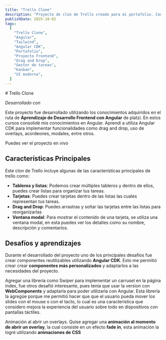 ```yaml
---
title: "Trello Clone"
description: "Proyecto de clon de Trello creado para mi portafolio. Construido con Angular, Tailwind y Angular CDK, demostrando habilidades en interfaces modernas y usabilidad."
publishDate: 2025-10-02
tags:
  [
    "Trello Clone",
    "Angular",
    "Tailwind",
    "Angular CDK",
    "Portafolio",
    "Proyecto Frontend",
    "Drag and Drop",
    "Gestor de tareas",
    "Kanban",
    "UI moderna",
  ]
---
```



<Container>
# Trello Clone

<div className="flex space-x-2 mb-4">
  <GithubLink href="https://github.com/desteban/trello-clone" />
</div>

_Desarrollado con_

<div class="flex gap-2 mb-5 flex-wrap">
  <ChipTailwind />
  <ChipAngular />
  <ChipTypeScript />
  <ChipCSS />
</div>

Este proyecto fue desarrollado utilizando los conocimientos adquiridos en el ruta de **Aprendizaje de Desarrollo Frontend con Angular**
de platzi. En estos cursos consolidé mis conocimientos en Angular. Aprendí a utiliza Angular CDK para
implementar funcionalidades como drag and drop, uso de overlays, acordeones, modales, entre otros.

Puedes ver el <ExternalLink href="https://trello-clone-ashy-beta.vercel.app/">proyecto en vivo</ExternalLink>

<ImgLandScape
  src={boards.src}
  alt="Pagina de tableros de Trello Clone"
  transitionName={TransitionNames.trelloClone}
/>

## Características Principales

Este clon de Trello incluye algunas de las características principales de trello como:

- **Tableros y listas**: Podemos crear múltiples tableros y dentro de ellos, puedes crear listas para organizar tus tareas.
- **Tarjetas**: Puedes crear tarjetas dentro de las listas las cuales representan tus tareas.
- **Drag and Drop**: Puedes arrastras y soltar las tarjetas entre las listas para reorganizarlas
- **Ventana modal**: Para mostrar el contenido de una tarjeta, se utiliza una ventana modal, en esta puedes ver los detalles
  como su nombre, descripción y comentarios.

<ImgLandScape
  src={board.src}
  alt="Tablero de Trello Clone con una tarjeta abierta"
/>

## Desafíos y aprendizajes

Durante el desarrollado del proyecto uno de los principales desafíos fue crear componentes
reutilizables utilizando **Angular CDK**. Esto me permitió crear crear **componentes más personalizados**
y adaptarlos a las necesidades del proyecto.

Agregar una librería como <ExternalLink href="https://swiperjs.com">Swiper</ExternalLink> para
implementar un carrusel en la página index, fue otros desafió interesante, pues tenia que
usar la version con **WebComponents** y adaptarla para poder utilizarla con Angular. Esta librería
la agregúe porque me permitió hacer que que el usuario pueda mover los slides con el mouse o con el
tacto, lo cual es una característica que considero mejora la experiencia del usuario sobre todo en
dispositivos con pantallas táctiles.

Animación al abrir un overlays. Quise agregar una **animación al momento de abrir un overlay**, la cual
consiste en un efecto **fade in**, esta animación la logré utilizando **animaciones de CSS**

</Container>
